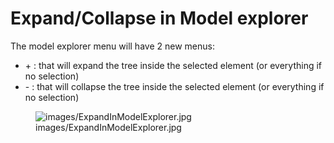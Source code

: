 = Expand/Collapse in Model explorer =

The model explorer menu will have 2 new menus:
*+ : that will expand the tree inside the selected element (or everything if no selection)
*- : that will collapse the tree inside the selected element (or everything if no selection)

[[File:images/ExpandInModelExplorer.jpg]]